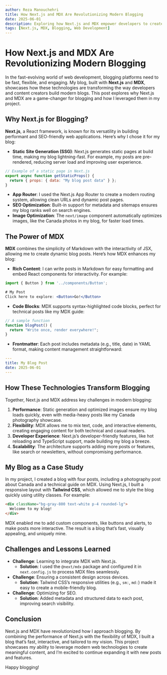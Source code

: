 ```yaml
---
author: Reza Manouchehri
title: How Next.js and MDX Are Revolutionizing Modern Blogging
date: 2025-06-01
description: Exploring how Next.js and MDX empower developers to create fast, dynamic, and engaging blogs in the modern web era.
tags: [Next.js, MDX, Blogging, Web Development]
---
```


# How Next.js and MDX Are Revolutionizing Modern Blogging

In the fast-evolving world of web development, blogging platforms need to be fast, flexible, and engaging. My blog, built with **Next.js** and **MDX**, showcases how these technologies are transforming the way developers and content creators build modern blogs. This post explores why Next.js and MDX are a game-changer for blogging and how I leveraged them in my project.

## Why Next.js for Blogging?

**Next.js**, a React framework, is known for its versatility in building performant and SEO-friendly web applications. Here’s why I chose it for my blog:

- **Static Site Generation (SSG)**: Next.js generates static pages at build time, making my blog lightning-fast. For example, my posts are pre-rendered, reducing server load and improving user experience.
  
```javascript
// Example of a static page in Next.js
export async function getStaticProps() {
  return { props: { data: "My blog post data" } };
}
```

- **App Router**: I used the Next.js App Router to create a modern routing system, allowing clean URLs and dynamic post pages.
- **SEO Optimization**: Built-in support for metadata and sitemaps ensures my blog ranks well on search engines.
- **Image Optimization**: The `next/image` component automatically optimizes images, like the Canada photos in my blog, for faster load times.

## The Power of MDX

**MDX** combines the simplicity of Markdown with the interactivity of JSX, allowing me to create dynamic blog posts. Here’s how MDX enhances my blog:

- **Rich Content**: I can write posts in Markdown for easy formatting and embed React components for interactivity. For example:

```jsx
import { Button } from '../components/Button';

# My Post
Click here to explore: <Button>Go!</Button>
```

- **Code Blocks**: MDX supports syntax-highlighted code blocks, perfect for technical posts like my MDX guide:

```javascript
// A sample function
function blogPost() {
  return "Write once, render everywhere!";
}
```

- **Frontmatter**: Each post includes metadata (e.g., title, date) in YAML format, making content management straightforward:

```yaml
---
title: My Blog Post
date: 2025-06-01
---
```

## How These Technologies Transform Blogging

Together, Next.js and MDX address key challenges in modern blogging:

1. **Performance**: Static generation and optimized images ensure my blog loads quickly, even with media-heavy posts like my Canada photography showcase.
2. **Flexibility**: MDX allows me to mix text, code, and interactive elements, creating engaging content for both technical and casual readers.
3. **Developer Experience**: Next.js’s developer-friendly features, like hot reloading and TypeScript support, made building my blog a breeze.
4. **Scalability**: The architecture supports adding more posts or features, like search or newsletters, without compromising performance.

## My Blog as a Case Study

In my project, I created a blog with four posts, including a photography post about Canada and a technical guide on MDX. Using Next.js, I built a responsive layout with **Tailwind CSS**, which allowed me to style the blog quickly using utility classes. For example:

```html
<div className="bg-gray-800 text-white p-4 rounded-lg">
  Welcome to my blog!
</div>
```

MDX enabled me to add custom components, like buttons and alerts, to make posts more interactive. The result is a blog that’s fast, visually appealing, and uniquely mine.

## Challenges and Lessons Learned

- **Challenge**: Learning to integrate MDX with Next.js.
  - **Solution**: I used the `@next/mdx` package and configured it in `next.config.js` to process MDX files seamlessly.
- **Challenge**: Ensuring a consistent design across devices.
  - **Solution**: Tailwind CSS’s responsive utilities (e.g., `sm:`, `md:`) made it easy to create a mobile-friendly blog.
- **Challenge**: Optimizing for SEO.
  - **Solution**: Added metadata and structured data to each post, improving search visibility.

## Conclusion

Next.js and MDX have revolutionized how I approach blogging. By combining the performance of Next.js with the flexibility of MDX, I built a blog that’s fast, interactive, and tailored to my vision. This project showcases my ability to leverage modern web technologies to create meaningful content, and I’m excited to continue expanding it with new posts and features.

Happy blogging!